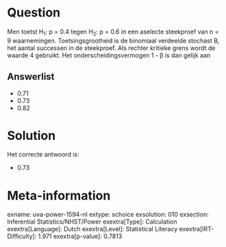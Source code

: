 Question
========

Men toetst H~1~: p = 0.4 tegen H~2~: p = 0.6 in een aselecte steekproef
van n = 9 waarnemingen. Toetsingsgrootheid is de binomiaal verdeelde
stochast B, het aantal successen in de steekproef. Als rechter kritieke
grens wordt de waarde 4 gebruikt. Het onderscheidingsvermogen 1 - β is
dan gelijk aan

Answerlist
----------

* 0.71
* 0.73
* 0.82

Solution
========

Het correcte antwoord is: 

* 0.73

Meta-information
================
exname: uva-power-1594-nl
extype: schoice
exsolution: 010
exsection: Inferential Statistics/NHST/Power
exextra[Type]: Calculation
exextra[Language]: Dutch
exextra[Level]: Statistical Literacy
exextra[IRT-Difficulty]: 1.971
exextra[p-value]: 0.7813
